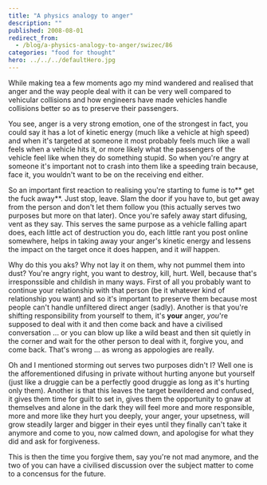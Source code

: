 ```yaml
---
title: "A physics analogy to anger"
description: ""
published: 2008-08-01
redirect_from:
  - /blog/a-physics-analogy-to-anger/swizec/86
categories: "food for thought"
hero: ../../../defaultHero.jpg
---
```


While making tea a few moments ago my mind wandered and realised that anger and the way people deal with it can be very well compared to vehicular collisions and how engineers have made vehicles handle collisions better so as to preserve their passengers.

You see, anger is a very strong emotion, one of the strongest in fact, you could say it has a lot of kinetic energy (much like a vehicle at high speed) and when it's targeted at someone it most probably feels much like a wall feels when a vehicle hits it, or more likely what the passengers of the vehicle feel like when they do something stupid. So when you're angry at someone it's important not to crash into them like a speeding train because, face it, you wouldn't want to be on the receiving end either.

So an important first reaction to realising you're starting to fume is to** get the fuck away**. Just stop, leave. Slam the door if you have to, but get away from the person and don't let them follow you (this actually serves two purposes but more on that later). Once you're safely away start difusing, vent as they say. This serves the same purpose as a vehicle falling apart does, each little act of destruction you do, each little rant you post online somewhere, helps in taking away your anger's kinetic energy and lessens the impact on the target once it does happen, and it _will_ happen.

Why do this you aks? Why not lay it on them, why not pummel them into dust? You're angry right, you want to destroy, kill, hurt. Well, because that's irresponssible and childish in many ways. First of all you probably want to continue your relationship with that person (be it whatever kind of relationship you want) and so it's important to preserve them because most people can't handle unfiltered direct anger (sadly). Another is that you're shifting responsibility from yourself to them, it's **your** anger, _you_'re supposed to deal with it and then come back and have a civilised conversation ... or you can blow up like a wild beast and then sit quietly in the corner and wait for the other person to deal with it, forgive you, and come back. That's wrong ... as wrong as appologies are really.

Oh and I mentioned storming out serves two purposes didn't I? Well one is the afforementioned difusing in private without hurting anyone but yourself (just like a druggie can be a perfectly good druggie as long as it's hurting only them). Another is that this leaves the target bewildered and confused, it gives them time for guilt to set in, gives them the opportunity to gnaw at themselves and alone in the dark they will feel more and more responsible, more and more like they hurt you deeply, your anger, your upsetness, will grow steadily larger and bigger in their eyes until they finally can't take it anymore and come to you, now calmed down, and apologise for what they did and ask for forgiveness.

This is then the time you forgive them, say you're not mad anymore, and the two of you can have a civilised discussion over the subject matter to come to a concensus for the future.
